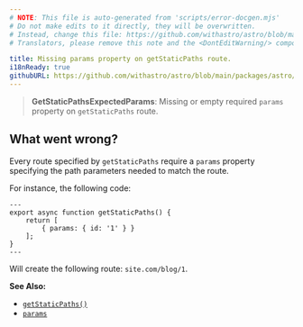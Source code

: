 ```yaml
---
# NOTE: This file is auto-generated from 'scripts/error-docgen.mjs'
# Do not make edits to it directly, they will be overwritten.
# Instead, change this file: https://github.com/withastro/astro/blob/main/packages/astro/src/core/errors/errors-data.ts
# Translators, please remove this note and the <DontEditWarning/> component.

title: Missing params property on getStaticPaths route.
i18nReady: true
githubURL: https://github.com/withastro/astro/blob/main/packages/astro/src/core/errors/errors-data.ts
---
```


<DontEditWarning />


> **GetStaticPathsExpectedParams**: Missing or empty required `params` property on `getStaticPaths` route.

## What went wrong?
Every route specified by `getStaticPaths` require a `params` property specifying the path parameters needed to match the route.

For instance, the following code:
```astro title="pages/blog/[id].astro"
---
export async function getStaticPaths() {
	return [
		{ params: { id: '1' } }
	];
}
---
```
Will create the following route: `site.com/blog/1`.

**See Also:**
-  [`getStaticPaths()`](/en/reference/api-reference/#getstaticpaths)
-  [`params`](/en/reference/api-reference/#params)
